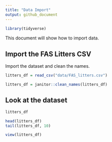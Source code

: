 ```yaml
---
title: "Data Import"
output: github_document
---
```


```r
library(tidyverse)
```



This document will show how to import data.


## Import the FAS Litters CSV

Import the dataset and clean the names. 

```r
litters_df = read_csv("data/FAS_litters.csv")

litters_df = janitor::clean_names(litters_df)
```


## Look at the dataset

```r
litters_df

head(litters_df)
tail(litters_df, 10)
```

```r
view(litters_df)
```


